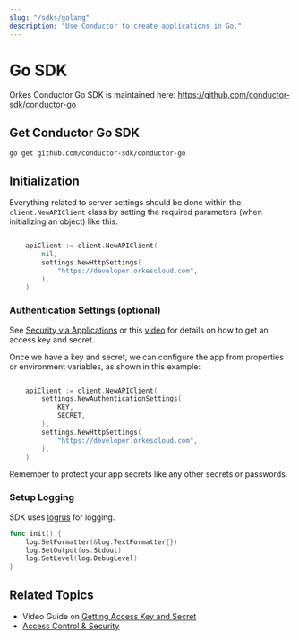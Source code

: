 ```yaml
---
slug: "/sdks/golang"
description: "Use Conductor to create applications in Go."
---
```


# Go SDK

Orkes Conductor Go SDK is maintained here: https://github.com/conductor-sdk/conductor-go

## Get Conductor Go SDK

```shell
go get github.com/conductor-sdk/conductor-go
```

## Initialization

Everything related to server settings should be done within the `client.NewAPIClient` class by setting the required parameters (when initializing an object) like this:

```go

    apiClient := client.NewAPIClient(
        nil,
        settings.NewHttpSettings(
            "https://developer.orkescloud.com",
        ),
    )

```

### Authentication Settings (optional)

See [Security via Applications](/content/access-control-and-security/applications#generating-access-keys) or this [video](https://www.youtube.com/watch?v=f1b5vZRKn2Q) for details on how to get an access key and secret.

Once we have a key and secret, we can configure the app from properties or environment variables, as shown in this example:

```go

    apiClient := client.NewAPIClient(
        settings.NewAuthenticationSettings(
            KEY,
            SECRET,
        ),
        settings.NewHttpSettings(
            "https://developer.orkescloud.com",
        ),
    )

```

Remember to protect your app secrets like any other secrets or passwords.

### Setup Logging
SDK uses [logrus](https://github.com/sirupsen/logrus) for logging.

```go
func init() {
	log.SetFormatter(&log.TextFormatter{})
	log.SetOutput(os.Stdout)
	log.SetLevel(log.DebugLevel)
}
```



## Related Topics

- Video Guide on [Getting Access Key and Secret](https://www.youtube.com/watch?v=f1b5vZRKn2Q)
- [Access Control & Security](/content/category/access-control-and-security)

